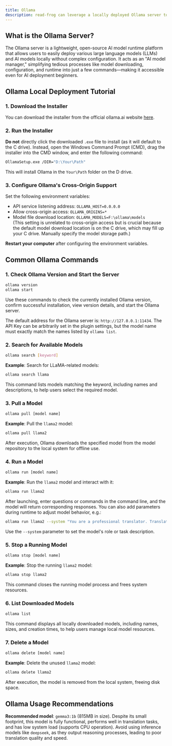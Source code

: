 ```yaml
---
title: Ollama
description: read-frog can leverage a locally deployed Ollama server to achieve offline AI translation capabilities
---
```


## What is the Ollama Server?  
The Ollama server is a lightweight, open-source AI model runtime platform that allows users to easily deploy various large language models (LLMs) and AI models locally without complex configuration. It acts as an "AI model manager," simplifying tedious processes like model downloading, configuration, and runtime into just a few commands—making it accessible even for AI deployment beginners.


## Ollama Local Deployment Tutorial  

### 1. Download the Installer  
You can download the installer from the official ollama.ai website [here](https://ollama.ai/).  

### 2. Run the Installer  
**Do not** directly click the downloaded `.exe` file to install (as it will default to the C drive). Instead, open the Windows Command Prompt (CMD), drag the installer into the CMD window, and enter the following command:  
```bash  
OllamaSetup.exe /DIR="D:\Your\Path"  
```  
This will install Ollama in the `Your\Path` folder on the D drive.  

### 3. Configure Ollama's Cross-Origin Support  
Set the following environment variables:  
- API service listening address: `OLLAMA_HOST=0.0.0.0`  
- Allow cross-origin access: `OLLAMA_ORIGINS=*`  
- Model file download location: `OLLAMA_MODELS=F:\ollama\models`  
  (This setting is unrelated to cross-origin access but is crucial because the default model download location is on the C drive, which may fill up your C drive. Manually specify the model storage path.)  

**Restart your computer** after configuring the environment variables.  


## Common Ollama Commands  

### 1. Check Ollama Version and Start the Server  
```bash  
ollama version  
ollama start  
```  
Use these commands to check the currently installed Ollama version, confirm successful installation, view version details, and start the Ollama server.  

The default address for the Ollama server is: `http://127.0.0.1:11434`. The API Key can be arbitrarily set in the plugin settings, but the model name must exactly match the names listed by `ollama list`.  

### 2. Search for Available Models  
```bash  
ollama search [keyword]  
```  
**Example**: Search for LLaMA-related models:  
```bash  
ollama search llama  
```  
This command lists models matching the keyword, including names and descriptions, to help users select the required model.  

### 3. Pull a Model  
```bash  
ollama pull [model name]  
```  
**Example**: Pull the `llama2` model:  
```bash  
ollama pull llama2  
```  
After execution, Ollama downloads the specified model from the model repository to the local system for offline use.  

### 4. Run a Model  
```bash  
ollama run [model name]  
```  
**Example**: Run the `llama2` model and interact with it:  
```bash  
ollama run llama2  
```  
After launching, enter questions or commands in the command line, and the model will return corresponding responses. You can also add parameters during runtime to adjust model behavior, e.g.:  
```bash  
ollama run llama2 --system "You are a professional translator. Translate the user's input into English."  
```  
Use the `--system` parameter to set the model's role or task description.  

### 5. Stop a Running Model  
```bash  
ollama stop [model name]  
```  
**Example**: Stop the running `llama2` model:  
```bash  
ollama stop llama2  
```  
This command closes the running model process and frees system resources.  

### 6. List Downloaded Models  
```bash  
ollama list  
```  
This command displays all locally downloaded models, including names, sizes, and creation times, to help users manage local model resources.  

### 7. Delete a Model  
```bash  
ollama delete [model name]  
```  
**Example**: Delete the unused `llama2` model:  
```bash  
ollama delete llama2  
```  
After execution, the model is removed from the local system, freeing disk space.  


## Ollama Usage Recommendations  
**Recommended model**: `gemma3:1b` (815MB in size). Despite its small footprint, this model is fully functional, performs well in translation tasks, and has low system load (supports CPU operation). Avoid using inference models like `deepseek`, as they output reasoning processes, leading to poor translation quality and speed.